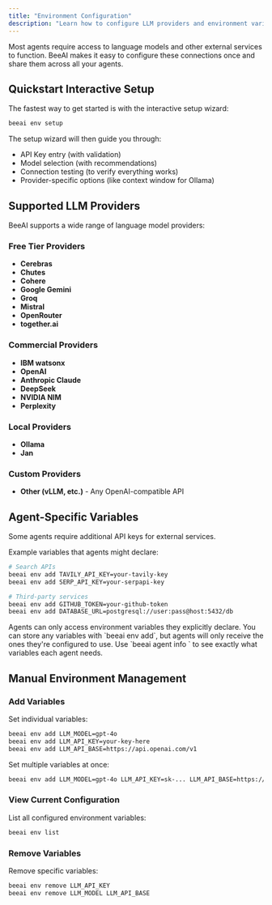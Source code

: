 ```yaml
---
title: "Environment Configuration"
description: "Learn how to configure LLM providers and environment variables"
---
```


Most agents require access to language models and other external services to function. BeeAI makes it easy to configure these connections once and share them across all your agents.

## Quickstart Interactive Setup

The fastest way to get started is with the interactive setup wizard:

```bash
beeai env setup
```

The setup wizard will then guide you through:
- API Key entry (with validation)
- Model selection (with recommendations)
- Connection testing (to verify everything works)
- Provider-specific options (like context window for Ollama)

## Supported LLM Providers

BeeAI supports a wide range of language model providers:

### Free Tier Providers
- **Cerebras**
- **Chutes**
- **Cohere**
- **Google Gemini**
- **Groq**
- **Mistral**
- **OpenRouter**
- **together.ai**

### Commercial Providers
- **IBM watsonx**
- **OpenAI**
- **Anthropic Claude**
- **DeepSeek**
- **NVIDIA NIM**
- **Perplexity**

### Local Providers
- **Ollama**
- **Jan**

### Custom Providers
- **Other (vLLM, etc.)** - Any OpenAI-compatible API

## Agent-Specific Variables

Some agents require additional API keys for external services.

Example variables that agents might declare:

```bash
# Search APIs
beeai env add TAVILY_API_KEY=your-tavily-key
beeai env add SERP_API_KEY=your-serpapi-key

# Third-party services
beeai env add GITHUB_TOKEN=your-github-token
beeai env add DATABASE_URL=postgresql://user:pass@host:5432/db
```

<Important>
Agents can only access environment variables they explicitly declare. You can store any variables with `beeai env add`, but agents will only receive the ones they're configured to use.
Use `beeai agent info <agent-name>` to see exactly what variables each agent needs.
</Important>

## Manual Environment Management

### Add Variables

Set individual variables:
```bash
beeai env add LLM_MODEL=gpt-4o
beeai env add LLM_API_KEY=your-key-here
beeai env add LLM_API_BASE=https://api.openai.com/v1
```

Set multiple variables at once:
```bash
beeai env add LLM_MODEL=gpt-4o LLM_API_KEY=sk-... LLM_API_BASE=https://api.openai.com/v1
```

### View Current Configuration

List all configured environment variables:
```bash
beeai env list
```

### Remove Variables

Remove specific variables:
```bash
beeai env remove LLM_API_KEY
beeai env remove LLM_MODEL LLM_API_BASE
```
